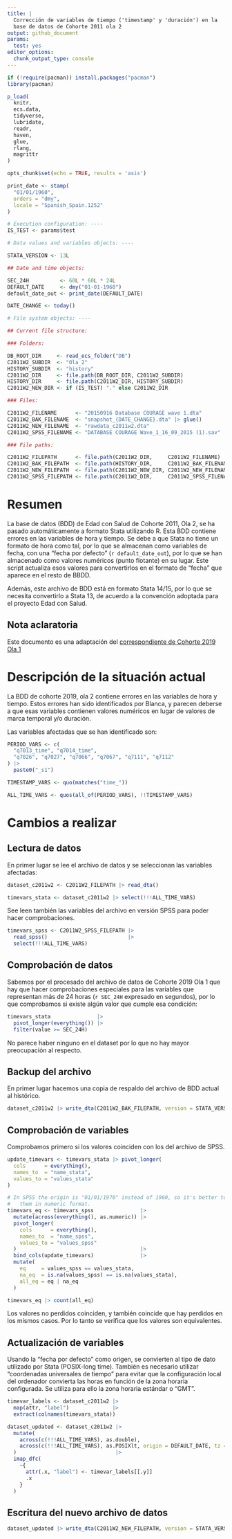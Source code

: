 ```yaml
---
title: |
  Corrección de variables de tiempo ('timestamp' y 'duración') en la
  base de datos de Cohorte 2011 ola 2
output: github_document
params:
  test: yes
editor_options: 
  chunk_output_type: console
---
```


```r
if (!require(pacman)) install.packages("pacman")
library(pacman)

p_load(
  knitr,
  ecs.data,
  tidyverse,
  lubridate,
  readr,
  haven,
  glue,
  rlang,
  magrittr
)

opts_chunk$set(echo = TRUE, results = 'asis')
```

```r
print_date <- stamp(
  "01/01/1960",
  orders = "dmy",
  locale = "Spanish_Spain.1252"
)
```

```r
# Execution configuration: ----
IS_TEST <- params$test

# Data values and variables objects: ----

STATA_VERSION <- 13L

## Date and time objects:

SEC_24H          <- 60L * 60L * 24L
DEFAULT_DATE     <- dmy("01-01-1960")
default_date_out <- print_date(DEFAULT_DATE)

DATE_CHANGE <- today()

# File system objects: ----

## Current file structure:

### Folders:

DB_ROOT_DIR     <- read_ecs_folder("DB")
C2011W2_SUBDIR  <- "Ola_2"
HISTORY_SUBDIR  <- "history"
C2011W2_DIR     <- file.path(DB_ROOT_DIR, C2011W2_SUBDIR)
HISTORY_DIR     <- file.path(C2011W2_DIR, HISTORY_SUBDIR)
C2011W2_NEW_DIR <- if (IS_TEST) "." else C2011W2_DIR

### Files:

C2011W2_FILENAME      <- "20150916 Database COURAGE wave 1.dta"
C2011W2_BAK_FILENAME  <- "snapshot_{DATE_CHANGE}.dta" |> glue()
C2011W2_NEW_FILENAME  <- "rawdata_c2011w2.dta"
C2011W2_SPSS_FILENAME <- "DATABASE COURAGE Wave_1_16_09_2015 (1).sav"

### File paths:

C2011W2_FILEPATH      <- file.path(C2011W2_DIR,     C2011W2_FILENAME)
C2011W2_BAK_FILEPATH  <- file.path(HISTORY_DIR,     C2011W2_BAK_FILENAME)
C2011W2_NEW_FILEPATH  <- file.path(C2011W2_NEW_DIR, C2011W2_NEW_FILENAME)
C2011W2_SPSS_FILEPATH <- file.path(C2011W2_DIR,     C2011W2_SPSS_FILENAME)
```

# Resumen

La base de datos (BDD) de Edad con Salud de Cohorte 2011, Ola 2,
se ha pasado automáticamente a formato Stata utilizando R.
Esta BDD contiene errores en las variables de hora y tiempo.
Se debe a que Stata no tiene un formato de hora como tal,
por lo que se almacenan como variables de fecha, con una "fecha por defecto"
(`r default_date_out`),
por lo que se han almacenado como valores numéricos (punto flotante)
en su lugar.
Este script actualiza esos valores para convertirlos en el formato de "fecha"
que aparece en el resto de BBDD.

Además, este archivo de BDD está en formato Stata 14/15,
por lo que se necesita convertirlo a Stata 13,
de acuerdo a la convención adoptada para el proyecto Edad con Salud.

## Nota aclaratoria

Este documento es una adaptación del
[correspondiente de Cohorte 2019 Ola 1](../reestructuration_C2019_W1/Fix_time_vars_C2019_W1.Rmd)

# Descripción de la situación actual

La BDD de cohorte 2019, ola 2
contiene errores en las variables de hora y tiempo.
Estos errores han sido identificados por Blanca, y parecen deberse a que
esas variables contienen valores numéricos en lugar de valores de
marca temporal y/o duración.

Las variables afectadas que se han identificado son:

```r
PERIOD_VARS <- c(
  "q7013_time", "q7014_time",
  "q7026", "q7027", "q7066", "q7067", "q7111", "q7112"
) |>
  paste0("_s1")

TIMESTAMP_VARS <- quo(matches("time_"))

ALL_TIME_VARS <- quos(all_of(PERIOD_VARS), !!TIMESTAMP_VARS)
```

# Cambios a realizar

## Lectura de datos

En primer lugar se lee el archivo de datos y
se seleccionan las variables afectadas:

```r
dataset_c2011w2 <- C2011W2_FILEPATH |> read_dta()

timevars_stata <- dataset_c2011w2 |> select(!!!ALL_TIME_VARS)
```

See leen también las variables del archivo en versión SPSS para poder
hacer comprobaciones.

```r
timevars_spss <- C2011W2_SPSS_FILEPATH |>
  read_spss()                          |>
  select(!!!ALL_TIME_VARS)
```

## Comprobación de datos

Sabemos por el procesado del archivo de datos de Cohorte 2019 Ola 1 que
hay que hacer comprobaciones especiales para las variables que representan
más de 24 horas (`r SEC_24H` expresado en segundos),
por lo que comprobamos si existe algún valor que cumple esa condición:

```r
timevars_stata               |>
  pivot_longer(everything()) |>
  filter(value >= SEC_24H)
```

No parece haber ninguno en el dataset por lo que
no hay mayor preocupación al respecto.

## Backup del archivo

En primer lugar hacemos una copia de respaldo del archivo de BDD actual
al histórico.

```r
dataset_c2011w2 |> write_dta(C2011W2_BAK_FILEPATH, version = STATA_VERSION)
```

## Comprobación de variables

Comprobamos primero si los valores coinciden con los del archivo de SPSS.

```r
update_timevars <- timevars_stata |> pivot_longer(
  cols      = everything(),
  names_to  = "name_stata",
  values_to = "values_stata"
)

# In SPSS the origin is "01/01/1970" instead of 1960, so it's better to compare
#   them in numeric format.
timevars_eq <- timevars_spss               |>
  mutate(across(everything(), as.numeric)) |>
  pivot_longer(
    cols      = everything(),
    names_to  = "name_spss",
    values_to = "values_spss"
  )                                        |>
  bind_cols(update_timevars)               |>
  mutate(
    eq     = values_spss == values_stata,
    na_eq  = is.na(values_spss) == is.na(values_stata),
    all_eq = eq | na_eq
  )

timevars_eq |> count(all_eq)
```

Los valores no perdidos coinciden, y también coincide que hay perdidos en los
mismos casos.
Por lo tanto se verifica que los valores son equivalentes.

## Actualización de variables

Usando la "fecha por defecto" como origen, se convierten al tipo de dato
utilizado por Stata (POSIX-long time).
También es necesario utilizar "coordenadas universales de tiempo" para evitar
que la configuración local del ordenador convierta las horas en función de la
zona horaria configurada.
Se utiliza para ello la zona horaria estándar o "GMT".

```r
timevar_labels <- dataset_c2011w2 |>
  map(attr, "label")              |>
  extract(colnames(timevars_stata))

dataset_updated <- dataset_c2011w2 |>
  mutate(
    across(c(!!!ALL_TIME_VARS), as.double),
    across(c(!!!ALL_TIME_VARS), as.POSIXlt, origin = DEFAULT_DATE, tz = "GMT")
  )                                |>
  imap_dfc(
    ~{
      attr(.x, "label") <- timevar_labels[[.y]]
      .x
    }
  )
```

## Escritura del nuevo archivo de datos

```r
dataset_updated |> write_dta(C2011W2_NEW_FILEPATH, version = STATA_VERSION)
```

